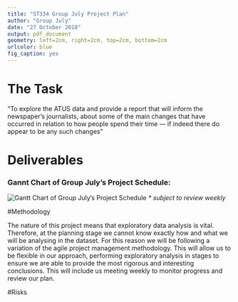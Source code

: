 ```yaml
---
title: "ST334 Group July Project Plan"
author: "Group July"
date: "27 October 2018"
output: pdf_document
geometry: left=2cm, right=2cm, top=2cm, bottom=2cm
urlcolor: blue
fig_caption: yes
---
```


# The Task

"To explore the ATUS data and provide a report that will inform the newspaper’s journalists, about some of the main changes that have occurred in relation to how people spend their time — if indeed there do appear to be any such changes"

# Deliverables

### Gannt Chart of Group July's Project Schedule:
![Gantt Chart of Group July's Project Schedule](gantt.png)
*\*  subject to review weekly*  

#Methodology

The nature of this project means that exploratory data analysis is vital. Therefore, at the planning stage we cannot know exactly how and what we will be analysing in the dataset. For this reason we will be following a variation of the agile project management methodology. This will allow us to be flexible in our approach, performing exploratory analysis in stages to ensure we are able to provide the most rigorous and interesting conclusions. This will include us meeting weekly to monitor progress and review our plan.

#Risks
